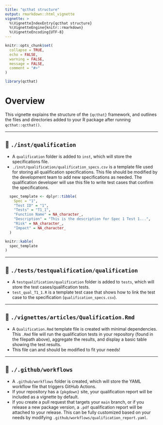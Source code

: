 ```yaml
---
title: "qcthat structure"
output: rmarkdown::html_vignette
vignette: >
  %\VignetteIndexEntry{qcthat structure}
  %\VignetteEngine{knitr::rmarkdown}
  %\VignetteEncoding{UTF-8}
---
```


```r
knitr::opts_chunk$set(
  collapse = TRUE,
  echo = FALSE,
  warning = FALSE,
  message = FALSE,
  comment = "#>"
)
```

```r
library(qcthat)
```

# Overview

This vignette explains the structure of the `{qcthat}` framework, and outlines the files and directories added to your R package after running `qcthat::qcthat()`.

---

## 📁 `./inst/qualification` 

- A `qualification` folder is added to `inst`, which will store the specifications file.
- `./inst/qualification/qualification_specs.csv` is a template file used for storing all qualification specifications. This file should be modified by the development team to add new specifications as needed. The qualification developer will use this file to write test cases that confirm the specifications.

```r
  spec_template <- dplyr::tibble(
    Spec = "1",
    "Test ID" = "1",
    "Tests" = "T1_1",
    "Function Name" = NA_character_,
    "Description" = "This is the description for Spec 1 Test 1...",
    "Risk" = NA_character_,
    "Impact" = NA_character_
  )

knitr::kable(
  spec_template
)
```

---

## 📁 `./tests/testqualification/qualification`

- A `testqualification/qualification` folder is added to `tests`, which will store the test cases/qualification tests.
- `test_qual_T1_1.R` is a template test case that shows how to link the test case to the specification (`qualification_specs.csv`).

---


## 📁 `./vignettes/articles/Qualification.Rmd`

- A `Qualification.Rmd` template file is created with minimal dependencies. This `.Rmd` file will run the qualification tests in your repository (found in the filepath above), aggregate the results, and display a basic table showing the test results. 
- This file can and should be modified to fit your needs! 

---

## 📁 `./.github/workflows`

- A `.github/workflows` folder is created, which will store the YAML workflow file that triggers GitHub Actions.
- If your repository has a `{pkgdown}` site, your qualification report will be included as a vignette by default.
- If you create a pull request that targets your `main` branch, or if you release a new package version, a `.pdf` qualification report will be attached to your release. This can be fully customized based on your needs by modifying `.github/workflows/qualification_report.yaml`.


